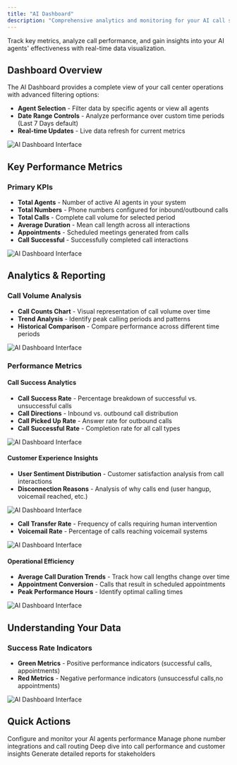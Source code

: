 ```yaml
---
title: "AI Dashboard"
description: "Comprehensive analytics and monitoring for your AI call system"
---
```


Track key metrics, analyze call performance, and gain insights into your AI agents' effectiveness with real-time data visualization.

## Dashboard Overview

The AI Dashboard provides a complete view of your call center operations with advanced filtering options:

- **Agent Selection** - Filter data by specific agents or view all agents
- **Date Range Controls** - Analyze performance over custom time periods (Last 7 Days default)
- **Real-time Updates** - Live data refresh for current metrics

![AI Dashboard Interface](/images/ai/dashbaord-filter.png)

## Key Performance Metrics

### Primary KPIs
- **Total Agents** - Number of active AI agents in your system
- **Total Numbers** - Phone numbers configured for inbound/outbound calls
- **Total Calls** - Complete call volume for selected period
- **Average Duration** - Mean call length across all interactions
- **Appointments** - Scheduled meetings generated from calls
- **Call Successful** - Successfully completed call interactions

![AI Dashboard Interface](/images/ai/dashbaord-kpi.png)

## Analytics & Reporting

### Call Volume Analysis
- **Call Counts Chart** - Visual representation of call volume over time
- **Trend Analysis** - Identify peak calling periods and patterns
- **Historical Comparison** - Compare performance across different time periods

![AI Dashboard Interface](/images/ai/dashbaord-call-counts.png)

### Performance Metrics

#### Call Success Analytics
- **Call Success Rate** - Percentage breakdown of successful vs. unsuccessful calls
- **Call Directions** - Inbound vs. outbound call distribution
- **Call Picked Up Rate** - Answer rate for outbound calls
- **Call Successful Rate** - Completion rate for all call types

![AI Dashboard Interface](/images/ai/dashbaord-call-rate.png)



#### Customer Experience Insights
- **User Sentiment Distribution** - Customer satisfaction analysis from call interactions
- **Disconnection Reasons** - Analysis of why calls end (user hangup, voicemail reached, etc.)

![AI Dashboard Interface](/images/ai/dashbaord-disconnection-reason.png)

- **Call Transfer Rate** - Frequency of calls requiring human intervention
- **Voicemail Rate** - Percentage of calls reaching voicemail systems


![AI Dashboard Interface](/images/ai/dashbaord-transfer-voicemail.png)

#### Operational Efficiency
- **Average Call Duration Trends** - Track how call lengths change over time
- **Appointment Conversion** - Calls that result in scheduled appointments
- **Peak Performance Hours** - Identify optimal calling times

![AI Dashboard Interface](/images/ai/dashbaord-average-callduration.png)

## Understanding Your Data

### Success Rate Indicators
- **Green Metrics** - Positive performance indicators (successful calls, appointments)
- **Red Metrics** - Negative performance indicators (unsuccessful calls,no appointments)

![AI Dashboard Interface](/images/ai/dashbaord-call-success.png)



## Quick Actions

<CardGroup cols={2}>
  <Card title="Manage AI Agents" icon="robot" href="/ai/agent">
    Configure and monitor your AI agents performance
  </Card>
  <Card title="Phone Numbers" icon="phone" href="/ai/phone-numbers">
    Manage phone number integrations and call routing
  </Card>
  <Card title="Call Analytics" icon="chart-line">
    Deep dive into call performance and customer insights
  </Card>
  <Card title="Reports" icon="file-chart-column">
    Generate detailed reports for stakeholders
  </Card>
</CardGroup> 